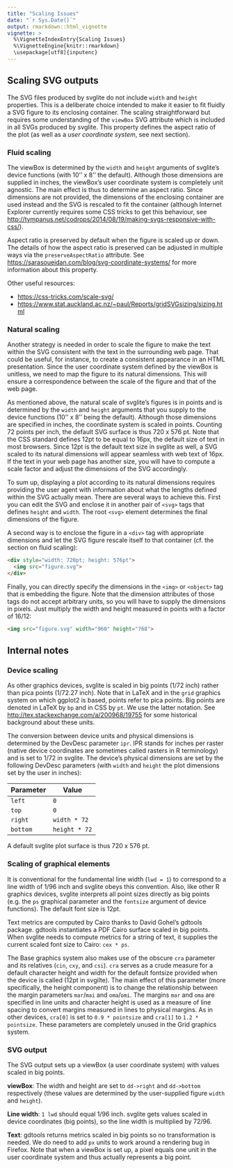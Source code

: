 ```yaml
---
title: "Scaling Issues"
date: "`r Sys.Date()`"
output: rmarkdown::html_vignette
vignette: >
  %\VignetteIndexEntry{Scaling Issues}
  %\VignetteEngine{knitr::rmarkdown}
  \usepackage[utf8]{inputenc}
---
```



## Scaling SVG outputs

The SVG files produced by svglite do not include `width` and `height`
properties. This is a deliberate choice intended to make it easier to
fit fluidly a SVG figure to its enclosing container. The scaling
straightforward but requires some understanding of the `viewBox` SVG
attribute which is included in all SVGs produced by svglite. This
property defines the aspect ratio of the plot (as well as a *user
coordinate system*, see next section).


### Fluid scaling

The viewBox is determined by the `width` and `height` arguments of
svglite's device functions (with 10'' x 8'' the default). Although
those dimensions are supplied in inches, the viewBox's user coordinate
system is completely unit agnostic. The main effect is thus to
determine an aspect ratio. Since dimensions are not provided, the
dimensions of the enclosing container are used instead and the SVG is
rescaled to fit the container (although Internet Explorer currently
requires some CSS tricks to get this behaviour, see
<http://tympanus.net/codrops/2014/08/19/making-svgs-responsive-with-css/>).

Aspect ratio is preserved by default when the figure is scaled up or
down. The details of how the aspect ratio is preserved can be adjusted
in multiple ways via the `preserveAspectRatio` attribute. See
<https://sarasoueidan.com/blog/svg-coordinate-systems/> for more
information about this property.

Other useful resources:

* <https://css-tricks.com/scale-svg/>
* <https://www.stat.auckland.ac.nz/~paul/Reports/gridSVGsizing/sizing.html>


### Natural scaling

Another strategy is needed in order to scale the figure to make the
text within the SVG consistent with the text in the surrounding web
page. That could be useful, for instance, to create a consistent
appearance in an HTML presentation. Since the user coordinate system
defined by the viewBox is unitless, we need to map the figure to its
natural dimensions. This will ensure a correspondence between the
scale of the figure and that of the web page.

As mentioned above, the natural scale of svglite's figures is in
points and is determined by the `width` and `height` arguments that
you supply to the device functions (10'' x 8'' being the
default). Although those dimensions are specified in inches, the
coordinate system is scaled in points. Counting 72 points per inch,
the default SVG surface is thus 720 x 576 pt. Note that the CSS standard
defines 12pt to be equal to 16px, the default size of text in most
browsers. Since 12pt is the default text size in svglite as well, a
SVG scaled to its natural dimensions will appear seamless with web
text of 16px. If the text in your web page has another size, you will
have to compute a scale factor and adjust the dimensions of the SVG
accordingly.

To sum up, displaying a plot according to its natural dimensions
requires providing the user agent with information about what the
lengths defined within the SVG actually mean. There are several ways
to achieve this. First you can edit the SVG and enclose it in another
pair of `<svg>` tags that defines `height` and `width`. The root
`<svg>` element determines the final dimensions of the figure.

A second way is to enclose the figure in a `<div>` tag with
appropriate dimensions and let the SVG figure rescale itself to that
container (cf. the section on fluid scaling):

```html
<div style="width: 720pt; height: 576pt">
  <img src="figure.svg">
</div>
```

Finally, you can directly specify the dimensions in the `<img>` or
`<object>` tag that is embedding the figure. Note that the dimension
attributes of those tags do not accept arbitrary units, so you will
have to supply the dimensions in pixels. Just multiply the width and
height measured in points with a factor of 16/12:

```html
<img src="figure.svg" width="960" height="768">
```


## Internal notes

### Device scaling

As other graphics devices, svglite is scaled in big points (1/72 inch)
rather than pica points (1/72.27 inch). Note that in LaTeX and in the
`grid` graphics system on which ggplot2 is based, points refer to pica
points. Big points are denoted in LaTeX by `bp` and in CSS by `pt`. We
use the latter notation. See <http://tex.stackexchange.com/a/200968/19755>
for some historical background about these units.

The conversion between device units and physical dimensions is
determined by the DevDesc parameter `ipr`. IPR stands for inches per
raster (native device coordinates are sometimes called rasters in R
terminology) and is set to 1/72 in svglite. The device's physical
dimensions are set by the following DevDesc parameters (with `width`
and `height` the plot dimensions set by the user in inches):

| Parameter | Value         |
|-----------|---------------|
| `left`    | `0`           |
| `top`     | `0`           |
| `right`   | `width * 72`  |
| `bottom`  | `height * 72` |

A default svglite plot surface is thus 720 x 576 pt.


### Scaling of graphical elements

It is conventional for the fundamental line width (`lwd = 1`) to
correspond to a line width of 1/96 inch and svglite obeys this
convention. Also, like other R graphics devices, svglite interprets
all point sizes directly as big points (e.g. the `ps` graphical
parameter and the `fontsize` argument of device functions). The
default font size is 12pt.

Text metrics are computed by Cairo thanks to David Gohel's gdtools
package. gdtools instantiates a PDF Cairo surface scaled in big
points. When svglite needs to compute metrics for a string of text, it
supplies the current scaled font size to Cairo: `cex * ps`.

The Base graphics system also makes use of the obscure `cra` parameter
and its relatives (`cin`, `cxy`, and `csi`). `cra` serves as a crude
measure for a default character height and width for the default
fontsize provided when the device is called (12pt in svgilte). The
main effect of this parameter (more specifically, the height
component) is to change the relationship between the margin parameters
`mar`/`mai` and `oma`/`omi`. The margins `mar` and `oma` are specified
in line units and character height is used as a measure of line
spacing to convert margins measured in lines to physical margins. As
in other devices, `cra[0]` is set to `0.9 * pointsize` and `cra[1]` to
`1.2 * pointsize`. These parameters are completely unused in the Grid
graphics system.


### SVG output

The SVG output sets up a viewBox (a user coordinate system) with
values scaled in big points.

**viewBox**: The width and height are set to `dd->right` and
`dd->bottom` respectively (these values are determined by the
user-supplied figure `width` and `height`).

**Line width**: `1 lwd` should equal 1/96 inch. svglite gets values
scaled in device coordinates (big points), so the line width is
multiplied by 72/96.

**Text**: gdtools returns metrics scaled in big points so no
transformation is needed. We do need to add `px` units to work around
a rendering bug in Firefox. Note that when a viewBox is set up, a
pixel equals one unit in the user coordinate system and thus actually
represents a big point.
